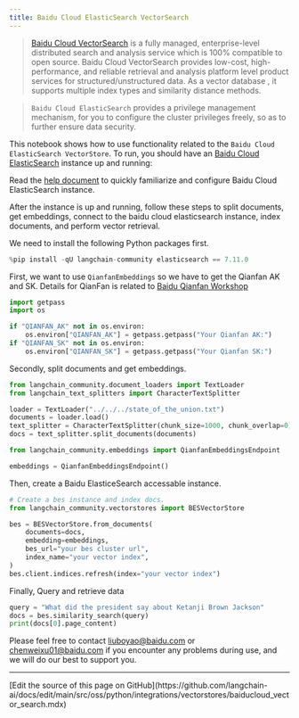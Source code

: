 ```yaml
---
title: Baidu Cloud ElasticSearch VectorSearch
---
```


>[Baidu Cloud VectorSearch](https://cloud.baidu.com/doc/BES/index.html?from=productToDoc) is a fully managed, enterprise-level distributed search and analysis service which is 100% compatible to open source. Baidu Cloud VectorSearch provides low-cost, high-performance, and reliable retrieval and analysis platform level product services for structured/unstructured data. As a vector database , it supports multiple index types and similarity distance methods.

>`Baidu Cloud ElasticSearch` provides a privilege management mechanism, for you to  configure the cluster privileges freely, so as to further ensure data security.

This notebook shows how to use functionality related to the `Baidu Cloud ElasticSearch VectorStore`.
To run, you should have an [Baidu Cloud ElasticSearch](https://cloud.baidu.com/product/bes.html) instance up and running:

Read the [help document](https://cloud.baidu.com/doc/BES/s/8llyn0hh4 ) to quickly familiarize and configure Baidu Cloud ElasticSearch instance.

After the instance is up and running, follow these steps to split documents, get embeddings, connect to the baidu cloud elasticsearch instance, index documents, and perform vector retrieval.

We need to install the following Python packages first.

```python
%pip install -qU langchain-community elasticsearch == 7.11.0
```

First, we want to use `QianfanEmbeddings` so we have to get the Qianfan AK and SK. Details for QianFan is related to [Baidu Qianfan Workshop](https://cloud.baidu.com/product/wenxinworkshop)

```python
import getpass
import os

if "QIANFAN_AK" not in os.environ:
    os.environ["QIANFAN_AK"] = getpass.getpass("Your Qianfan AK:")
if "QIANFAN_SK" not in os.environ:
    os.environ["QIANFAN_SK"] = getpass.getpass("Your Qianfan SK:")
```

Secondly, split documents and get embeddings.

```python
from langchain_community.document_loaders import TextLoader
from langchain_text_splitters import CharacterTextSplitter

loader = TextLoader("../../../state_of_the_union.txt")
documents = loader.load()
text_splitter = CharacterTextSplitter(chunk_size=1000, chunk_overlap=0)
docs = text_splitter.split_documents(documents)

from langchain_community.embeddings import QianfanEmbeddingsEndpoint

embeddings = QianfanEmbeddingsEndpoint()
```

Then, create a Baidu ElasticeSearch accessable instance.

```python
# Create a bes instance and index docs.
from langchain_community.vectorstores import BESVectorStore

bes = BESVectorStore.from_documents(
    documents=docs,
    embedding=embeddings,
    bes_url="your bes cluster url",
    index_name="your vector index",
)
bes.client.indices.refresh(index="your vector index")
```

Finally, Query and retrieve data

```python
query = "What did the president say about Ketanji Brown Jackson"
docs = bes.similarity_search(query)
print(docs[0].page_content)
```

Please feel free to contact [liuboyao@baidu.com](mailto:liuboyao@baidu.com) or [chenweixu01@baidu.com](mailto:chenweixu01@baidu.com) if you encounter any problems during use, and we will do our best to support you.

---

<Callout icon="pen-to-square" iconType="regular">
  [Edit the source of this page on GitHub](https://github.com/langchain-ai/docs/edit/main/src/oss/python/integrations/vectorstores/baiducloud_vector_search.mdx)
</Callout>
